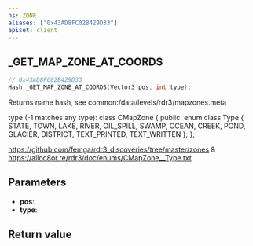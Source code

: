 ```yaml
---
ns: ZONE
aliases: ["0x43AD8FC02B429D33"]
apiset: client
---
```

## _GET_MAP_ZONE_AT_COORDS

```c
// 0x43AD8FC02B429D33
Hash _GET_MAP_ZONE_AT_COORDS(Vector3 pos, int type);
```

Returns name hash, see common:/data/levels/rdr3/mapzones.meta

type (-1 matches any type):
class CMapZone
{
public:
	enum class Type
	{
		STATE,
		TOWN,
		LAKE,
		RIVER,
		OIL_SPILL,
		SWAMP,
		OCEAN,
		CREEK,
		POND,
		GLACIER,
		DISTRICT,
		TEXT_PRINTED,
		TEXT_WRITTEN
	};
};

https://github.com/femga/rdr3_discoveries/tree/master/zones & https://alloc8or.re/rdr3/doc/enums/CMapZone__Type.txt

## Parameters
* **pos**:
* **type**:

## Return value